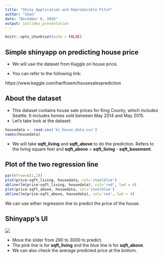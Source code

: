 ---
title: "Shiny Application and Reproducible Pitch"
author: "Sean"
date: "December 6, 2016"
output: ioslides_presentation
---

```{r setup, include=FALSE}
knitr::opts_chunk$set(echo = FALSE)
```

## Simple shinyapp on predicting house price

- We will use the dataset from Kaggle on house price.

- You can refer to the following link: 

https://www.kaggle.com/harlfoxem/housesalesprediction 




## About the dataset

- This dataset contains house sale prices for King County, which includes Seattle. It includes homes sold between May 2014 and May 2015.
- Let's take look at the dataset:

```{r}
housedata <- read.csv('kc_house_data.csv')
names(housedata)

```

- We will take **sqft_living** and **sqft_above** to do the prediction. Refers to the living square feet and **sqft_above** = **sqft_living** - **sqft_basement**.

## Plot of the two regression line

```{r}
par(mfrow=c(1,2))
plot(price~sqft_living, housedata, col='steelblue')
abline(lm(price~sqft_living, housedata), col='red', lwd = 4)
plot(price~sqft_above, housedata, col='steelblue')
abline(lm(price~sqft_above, housedata), col='red', lwd = 4)

```

We can use either regression line to predict the price of the house.



## Shinyapp's UI

![](Untitled.png)

- Move the slider from 290 to 3000 to predict.
- The pink line is for **sqft_living** and the blue line is for **sqft_above**.
- We can also check the average predicted price at the bottom. 

